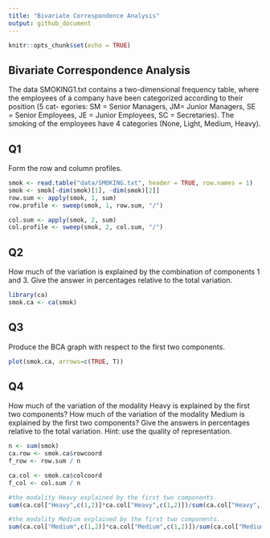```yaml
---
title: "Bivariate Correspondence Analysis"
output: github_document
---
```


```r
knitr::opts_chunk$set(echo = TRUE)
```

## Bivariate Correspondence Analysis

The data SMOKING1.txt contains a two-dimensional frequency table, where the
employees of a company have been categorized according to their position (5 cat-
egories: SM = Senior Managers, JM= Junior Managers, SE = Senior Employees,
JE = Junior Employees, SC = Secretaries). The smoking of the employees have
4 categories (None, Light, Medium, Heavy).

## Q1

Form the row and column profiles.

```r
smok <- read.table("data/SMOKING.txt", header = TRUE, row.names = 1)
smok <- smok[-dim(smok)[1], -dim(smok)[2]]
row.sum <- apply(smok, 1, sum)
row.profile <- sweep(smok, 1, row.sum, "/")

col.sum <- apply(smok, 2, sum)
col.profile <- sweep(smok, 2, col.sum, "/")
```

## Q2

How much of the variation is explained by the combination of components 1
and 3. Give the answer in percentages relative to the total variation.

```r
library(ca)
smok.ca <- ca(smok)
```

## Q3

Produce the BCA graph with respect to the first two components.

```r
plot(smok.ca, arrows=c(TRUE, T))
```

## Q4

How much of the variation of the modality Heavy is explained by the first two
components? How much of the variation of the modality Medium is explained
by the first two components? Give the answers in percentages relative to the
total variation. Hint: use the quality of representation.

```r
n <- sum(smok)
ca.row <- smok.ca$rowcoord
f_row <- row.sum / n

ca.col <- smok.ca$colcoord
f_col <- col.sum / n 

#the modality Heavy explained by the first two components.
sum(ca.col["Heavy",c(1,2)]*ca.col["Heavy",c(1,2)])/sum(ca.col["Heavy",]*ca.col["Heavy",])

#the modality Medium explained by the first two components.
sum(ca.col["Medium",c(1,2)]*ca.col["Medium",c(1,2)])/sum(ca.col["Medium",]*ca.col["Medium",])
```


